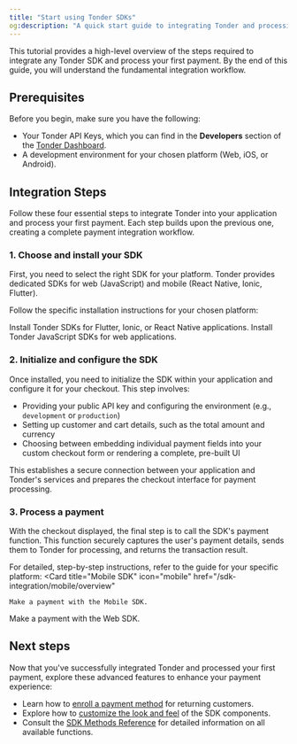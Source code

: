 ```yaml
---
title: "Start using Tonder SDKs"
og:description: "A quick start guide to integrating Tonder and processing your first payment."
---
```


This tutorial provides a high-level overview of the steps required to integrate any Tonder SDK and process your first payment. By the end of this guide, you will understand the fundamental integration workflow.

## Prerequisites

Before you begin, make sure you have the following:

- Your Tonder API Keys, which you can find in the **Developers** section of the [Tonder Dashboard](https://stage.tonder.io/dashboard/developers/).
- A development environment for your chosen platform (Web, iOS, or Android).

## Integration Steps

Follow these four essential steps to integrate Tonder into your application and process your first payment. Each step builds upon the previous one, creating a complete payment integration workflow.

### 1. Choose and install your SDK

First, you need to select the right SDK for your platform. Tonder provides dedicated SDKs for web (JavaScript) and mobile (React Native, Ionic, Flutter).

Follow the specific installation instructions for your chosen platform:

<CardGroup cols={2}>
  <Card 
    title="Mobile SDK Installation" 
    icon="mobile"
    href="/sdk-integration/mobile/overview"
  >
    Install Tonder SDKs for Flutter, Ionic, or React Native applications.
  </Card>
  <Card 
    title="Web SDK Installation" 
    icon="js"
    href="/sdk-integration/web/overview"
  >
    Install Tonder JavaScript SDKs for web applications.
  </Card>
</CardGroup>

### 2. Initialize and configure the SDK

Once installed, you need to initialize the SDK within your application and configure it for your checkout. This step involves:

- Providing your public API key and configuring the environment (e.g., `development` or `production`)
- Setting up customer and cart details, such as the total amount and currency
- Choosing between embedding individual payment fields into your custom checkout form or rendering a complete, pre-built UI

This establishes a secure connection between your application and Tonder's services and prepares the checkout interface for payment processing.

### 3. Process a payment

With the checkout displayed, the final step is to call the SDK's payment function. This function securely captures the user's payment details, sends them to Tonder for processing, and returns the transaction result.

For detailed, step-by-step instructions, refer to the guide for your specific platform:
<CardGroup cols={2}>
  <Card 
    title="Mobile SDK" 
    icon="mobile"
    href="/sdk-integration/mobile/overview"
  >
    Make a payment with the Mobile SDK.
  </Card>
  <Card 
    title="Web SDK" 
    icon="js"
    href="/sdk-integration/web/overview"
  >
    Make a payment with the Web SDK.
  </Card>
</CardGroup>

## Next steps

Now that you've successfully integrated Tonder and processed your first payment, explore these advanced features to enhance your payment experience:

- Learn how to [enroll a payment method](/sdk-integration/web/js-lite/enroll-payment-method) for returning customers.
- Explore how to [customize the look and feel](/sdk-integration/web/js-inline/customization) of the SDK components.
- Consult the [SDK Methods Reference](/sdk-integration/web/js-inline/methods) for detailed information on all available functions.